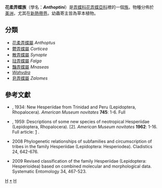 {{NoteTA
|G1=Butterfly
}}
{{Automatic Taxobox
| taxon = Anthoptini
| authority = A. D. Warren, 2009
| image = DonovanEpitomePlate45.jpg
| image_caption = [[花柔弄蝶|花柔弄蝶]] (上)<br />''Anthoptus epictetus''
| type_genus = [[花柔弄蝶屬|花柔弄蝶屬]]<br />''Anthoptus''
| type_genus_authority = Bell, 1942
| subdivision_ranks = 屬
| subdivision = 有7個，詳見正文。
}}

'''花柔弄蝶族'''（學名：'''''Anthoptini'''''）是[[弄蝶科|弄蝶科]][[花弄蝶亞科|花弄蝶亞科]]裡的一個[[族_(生物)|族]]。物種分佈於[[美洲|美洲]]，尤其在[[新熱帶界|新熱帶界]]。幼蟲寄主皆為草本植物。

== 分類 ==
* [[花柔弄蝶屬|花柔弄蝶屬]] ''Anthoptus''
* [[鬱弄蝶屬|鬱弄蝶屬]] ''Corticea''
* [[散弄蝶屬|散弄蝶屬]] ''Synapte''
* [[琺弄蝶屬|琺弄蝶屬]] ''Falga''
* [[豔弄蝶屬|豔弄蝶屬]] ''Mnaseas''
* ''[[Wahydra|Wahydra]]''
* [[皂弄蝶屬|皂弄蝶屬]] ''Zalomes''

== 參考文獻 ==
{{Taxonbar}}
* {{aut|Bell, E.L. & A.S. Pinkus}}, 1934: New Hesperiidae from Trinidad and Peru (Lepidoptera, Rhopalocera). ''American Museum novitates'' '''745''': 1-6. Full 
* {{aut|Bell, E.L.}}, 1959: Descriptions of some new species of neotropical Hesperiidae (Lepidoptera, Rhopalocera). [2]. ''American Museum novitates'' '''1962''': 1-16. Full article: [http://digitallibrary.amnh.org/dspace/bitstream/2246/2500/1/N1962.pdf] {{Wayback|url=http://digitallibrary.amnh.org/dspace/bitstream/2246/2500/1/N1962.pdf |date=20070622181012 }}.
* {{aut|Warren, A. D., Ogawa, J. R. & Brower, A. V. Z.}} 2008 Phylogenetic relationships of subfamilies and circumscription of tribes in the family Hesperiidae (Lepidoptera: Hesperiodea). Cladistics 24, 642-676.
* {{aut|Warren, A. D., Ogawa, J. R. & Brower, A. V. Z.}} 2009 Revised classification of the family Hesperiidae (Lepidoptera: Hesperioidea) based on combined molecular and morphological data. Systematic Entomology 34, 467-523.

{{Commons category|Anthoptini}}

{{taxonbar}}
[[Category:_2009年描述的分类群|H]]
[[Category:花柔弄蝶族|*]]
[[Category:弄蝶亞科|H]]